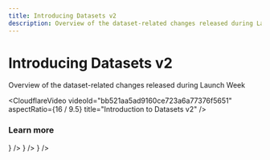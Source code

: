 ```yaml
---
title: Introducing Datasets v2
description: Overview of the dataset-related changes released during Launch Week
---
```


# Introducing Datasets v2

Overview of the dataset-related changes released during Launch Week

<CloudflareVideo
  videoId="bb521aa5ad9160ce723a6a77376f5651"
  aspectRatio={16 / 9.5}
  title="Introduction to Datasets v2"
/>

### Learn more


<Cards num={2}>
  <Card title="Dataset docs" href="/docs/datasets/overview" icon={<Book />} />
  <Card
    title="Changelog v2"
    href="/changelog/2024-04-25-datasets-v2"
    icon={<Book />}
  />
  <Card
    title="Example Notebook"
    href="/docs/datasets/python-cookbook"
    icon={<FileCode />}
  />
</Cards>
